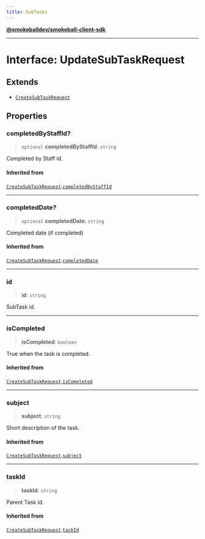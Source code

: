 ```yaml
---
title: SubTasks
---
```

[**@smokeballdev/smokeball-client-sdk**](../../../../README.md)

***

# Interface: UpdateSubTaskRequest

## Extends

- [`CreateSubTaskRequest`](CreateSubTaskRequest.md)

## Properties

### completedByStaffId?

> `optional` **completedByStaffId**: `string`

Completed by Staff id.

#### Inherited from

[`CreateSubTaskRequest`](CreateSubTaskRequest.md).[`completedByStaffId`](CreateSubTaskRequest.md#completedbystaffid)

***

### completedDate?

> `optional` **completedDate**: `string`

Completed date (if completed)

#### Inherited from

[`CreateSubTaskRequest`](CreateSubTaskRequest.md).[`completedDate`](CreateSubTaskRequest.md#completeddate)

***

### id

> **id**: `string`

SubTask id.

***

### isCompleted

> **isCompleted**: `boolean`

True when the task is completed.

#### Inherited from

[`CreateSubTaskRequest`](CreateSubTaskRequest.md).[`isCompleted`](CreateSubTaskRequest.md#iscompleted)

***

### subject

> **subject**: `string`

Short description of the task.

#### Inherited from

[`CreateSubTaskRequest`](CreateSubTaskRequest.md).[`subject`](CreateSubTaskRequest.md#subject)

***

### taskId

> **taskId**: `string`

Parent Task id.

#### Inherited from

[`CreateSubTaskRequest`](CreateSubTaskRequest.md).[`taskId`](CreateSubTaskRequest.md#taskid)
